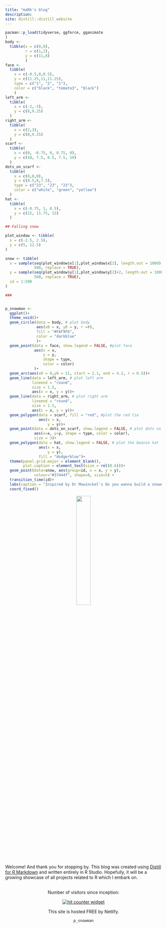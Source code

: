 ```yaml
---
title: "maRk's blog"
description:
site: distill::distill_website
---
```

<!-- Google tag (gtag.js) -->
<script async src="https://www.googletagmanager.com/gtag/js?id=G-6K2395F6YC"></script>
<script>
  window.dataLayer = window.dataLayer || [];
  function gtag(){dataLayer.push(arguments);}
  gtag('js', new Date());

  gtag('config', 'G-6K2395F6YC');
</script>


```r
pacman::p_load(tidyverse, ggforce, gganimate
)
body <- 
  tibble(x = c(0,0),
         r = c(1,2), 
         y = c(11,8)
         )
face <-
  tibble(
    x = c(-0.5,0,0.5),
    y = c(11.25,11,11.25),
    type = c("1", "2", "1"),
    color = c("black", "tomato3", "black")
    )
left_arm <-
  tibble(
    x = c(-2,-3),
    y = c(8,9.25)
  )
right_arm <-
  tibble(
    x = c(2,3), 
    y = c(8,9.25)
  )
scarf <-
  tibble(
    x = c(0, -0.75, 0, 0.75, 0),
    y = c(10, 7.5, 6.5, 7.5, 10)
  )
dots_on_scarf <-
  tibble(
    x = c(0,0,0),
    y = c(8.5,8,7.5),
    type = c("23", "23", "23"),
    color = c("white", "green", "yellow")
  )
hat <-
  tibble(
    x = c(-0.75, 1, 0.5),
    y = c(12, 11.75, 13)
  )

## Falling snow

plot_window <- tibble(
  x = c(-2.5, 2.5),
  y = c(5, 12.5)
)

snow <- tibble(
  x = sample(seq(plot_window$x[1],plot_window$x[2], length.out = 1000), 
             500, replace = TRUE),
  y = sample(seq(plot_window$y[1],plot_window$y[2]+2, length.out = 1000), 
             500, replace = TRUE),
  id = 1:500
) 

###


p_snowman <-
  ggplot()+
  theme_void()+
  geom_circle(data = body, # plot body
              aes(x0 = x, y0 = y, r =r),
              fill = "#FAF9F6",
              color = "darkblue"
              )+
  geom_point(data = face, show.legend = FALSE, #plot face
             aes(x = x,
                 y = y,
                 shape = type,
                 color = color)
             )+
  geom_arc(aes(x0 = 0,y0 = 11, start = 2.1, end = 4.2, r = 0.5))+
  geom_line(data = left_arm, # plot left arm
            lineend = "round",
            size = 1.5,
            aes(x = x, y = y))+
  geom_line(data = right_arm, # plot right arm
            lineend = "round",
            size = 1.5,
            aes(x = x, y = y))+
  geom_polygon(data = scarf, fill = "red", #plot the red tie
               aes(x = x,
                   y = y))+
  geom_point(data = dots_on_scarf, show.legend = FALSE, # plot dots on tie
             aes(x=x, y=y, shape = type, color = color),
             size = 3)+
  geom_polygon(data = hat, show.legend = FALSE, # plot the beanie hat
               aes(x = x,
                   y = y),
               fill = "dodgerblue")+
  theme(panel.grid.major = element_blank(),
        plot.caption = element_text(size = rel(0.6)))+
  geom_point(data=snow, aes(group=id, x = x, y = y), 
             colour="#37444f", shape=8, size=5) +
  transition_time(id)+
  labs(caption = "Inspired by Dr Mowinckel's Do you wanna build a snowman.\nCheck out her website at https://drmowinckels.io/blog/2019/do-you-wanna-build-a-snowman/")+
  coord_fixed()

```

<center>![](images/me.jpg){width="30%"}</center>

Welcome! And thank you for stopping by. This blog was created using [Distill for R Markdown](https://rstudio.github.io/distill/) and written entirely in R Studio. Hopefully, it will be a growing showcase of all projects related to R which I embark on. <br> <br>

<center>

Number of visitors since inception:

<p>

<a href="https://www.freecounterstat.com" title="hit counter widget"><img src="https://counter7.optistats.ovh/private/freecounterstat.php?c=n2knm64z231g5qgwelaxsr8z6x8m7ykp" title="hit counter widget" alt="hit counter widget" border="0"/></a>
<p>
This site is hosted FREE by Netlify.

```r
p_snowman
```

</center>
